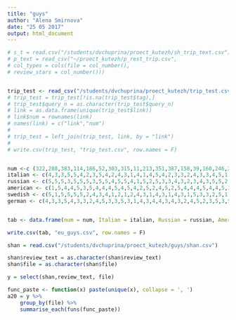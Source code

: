 ```yaml
---
title: "guys"
author: "Alena Smirnova"
date: "25 05 2017"
output: html_document
---
```


```r
# s_t = read.csv("/students/dvchuprina/proect_kutezh/sh_trip_text.csv")
# p_text = read_csv("~/proect_kutezh/p_rest_trip.csv", 
# col_types = cols(file = col_number(), 
# review_stars = col_number())) 


trip_test <- read_csv("/students/dvchuprina/proect_kutezh/trip_test.csv")
# trip_test = trip_test[!is.na(trip_test$tag),]
# trip_test$query_n = as.character(trip_test$query_n)
# link = as.data.frame(unique(trip_test$link))
# link$num = rownames(link)
# names(link) = c("link","num")
# 
# trip_test = left_join(trip_test, link, by = "link")
# 
# write.csv(trip_test, "trip_test.csv", row.names = F)


num <-c (322,288,383,114,186,52,303,315,11,213,351,387,158,39,160,246,299,384,304,151,324,404,183, 1,10,199,2,60,61,63,68,69,71)
italian <- c(4,3,3,5,5,4,2,3,5,4,2,4,3,1,4,1,4,5,4,2,3,3,2,4,3,3,4,5,1,5,3,4,5)
russian <- c(5,5,5,3,5,5,5,3,5,5,4,5,5,4,1,5,2,5,3,3,4,3,2,3,4,3,5,5,2,5,5,4,5)
american <- c(1,5,4,4,5,3,5,4,4,4,5,4,5,4,2,5,2,4,5,2,5,4,4,4,5,4,4,5,3,5,5,4,5)
swedish <- c(5,1,5,5,5,5,2,4,3,4,1,2,1,2,4,3,1,4,3,1,4,3,1,5,3,3,2,5,1,5,2,2,1)
german <- c(4,3,3,5,4,3,3,2,4,5,3,3,5,3,1,4,3,4,4,3,4,3,2,4,5,2,3,5,3,5,5,4,5)


tab <- data.frame(num = num, Italian = italian, Russian = russian, American = american, Swedish = swedish, German = german, Spaniard = spanish)

write.csv(tab, "eu_guys.csv", row.names = F)
```



```r
shan = read.csv("/students/dvchuprina/proect_kutezh/guys/shan.csv")

shan$review_text = as.character(shan$review_text)
shan$file = as.character(shan$file)

y = select(shan,review_text, file)

func_paste <- function(x) paste(unique(x), collapse = ', ')
a20 = y %>%
    group_by(file) %>%
    summarise_each(funs(func_paste))
```

